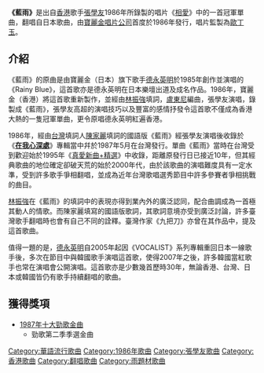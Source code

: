 {{Unreferenced |time=2011-11-06T08:07:37+00:00 }}
{{Infobox Music
| MusicName_Chinese = 藍雨
| MusicName = Rainy Blue
|Album = [[File:Jacky-make_love_each_other.jpg|180px]]
| Album_Image_Size =
| Album_caption = 收錄於專輯：[[相愛_(專輯)|相愛]]
| Lyricist = [[林振強|林振強]]
| Composer = [[德永英明|德永英明]]
| Arranger = [[盧東尼|盧東尼]]
| Producer = [[寶麗金唱片公司|寶麗金唱片公司]]
| Time     = 1986年
}}

'''《藍雨》'''是出自[[香港|香港]]歌手[[張學友|張學友]]1986年所錄製的唱片《[[相愛_(專輯)|相愛]]》中的一首冠軍單曲，翻唱自日本歌曲，由[[寶麗金唱片公司|寶麗金唱片公司]]首度於1986年發行，唱片監製為[[歐丁玉|歐丁玉]]。

==介紹==
《藍雨》的原曲是由寶麗金（日本）旗下歌手[[德永英明|德永英明]]於1985年創作並演唱的《Rainy Blue》，這首歌亦是德永英明在日本樂壇出道及成名作品。1986年，寶麗金（香港）將這首歌重新製作，並經由[[林振強|林振強]]填詞，[[盧東尼|盧東尼]]編曲，張學友演唱，錄製成《藍雨》，張學友高超的演唱技巧以及豐富的感情抒發令這首歌不僅成為香港大熱的一隻冠軍單曲，更令原唱德永英明紅遍香港。

1986年，經由[[台灣|台灣]]填詞人[[陳家麗|陳家麗]]填詞的國語版《藍雨》經張學友演唱後收錄於《'''[[在我心深處|在我心深處]]'''》專輯當中幷於1987年5月在台灣發行。單曲《藍雨》當時在台灣受到歡迎始於1995年《[[真愛新曲+精選|真愛新曲+精選]]》中收錄，距離原發行日已接近10年，但其經典歌曲的地位確定卻破天荒的始於2000年代，由於該歌曲的演唱難度具有一定水準，受到許多歌手爭相翻唱，並成為近年台灣歌唱選秀節目中許多參賽者爭相挑戰的曲目。

[[林振強|林振強]]在《藍雨》的填詞中的表現亦得到業內外的廣泛認同，配合曲調成為一首極其動人的情歌。而陳家麗填寫的國語版歌詞，其歌詞意境亦受到廣泛討論，許多臺灣歌手翻唱時也會有自己不同的詮釋。臺灣作家《九把刀》亦曾在其作品中，提及這首歌曲。

值得一題的是，[[德永英明|德永英明]]自2005年起因《VOCALIST》系列專輯重回日本一線歌手後，多次在節目中與韓國歌手演唱這首歌，使得2007年之後，許多韓國當紅歌手也常在演唱會公開演唱。這首歌亦是少數幾首歷時30年，無論香港、台灣、日本或韓國皆仍有歌手持續翻唱的歌曲。

==獲得獎項==
*[[1987年度十大勁歌金曲得獎名單|1987年十大勁歌金曲]]
**勁歌第二季季選金曲

{{張學友}}
[[Category:華語流行歌曲|Category:華語流行歌曲]]
[[Category:1986年歌曲|Category:1986年歌曲]]
[[Category:張學友歌曲|Category:張學友歌曲]]
[[Category:香港歌曲|Category:香港歌曲]]
[[Category:翻唱歌曲|Category:翻唱歌曲]]
[[Category:雨題材歌曲|Category:雨題材歌曲]]